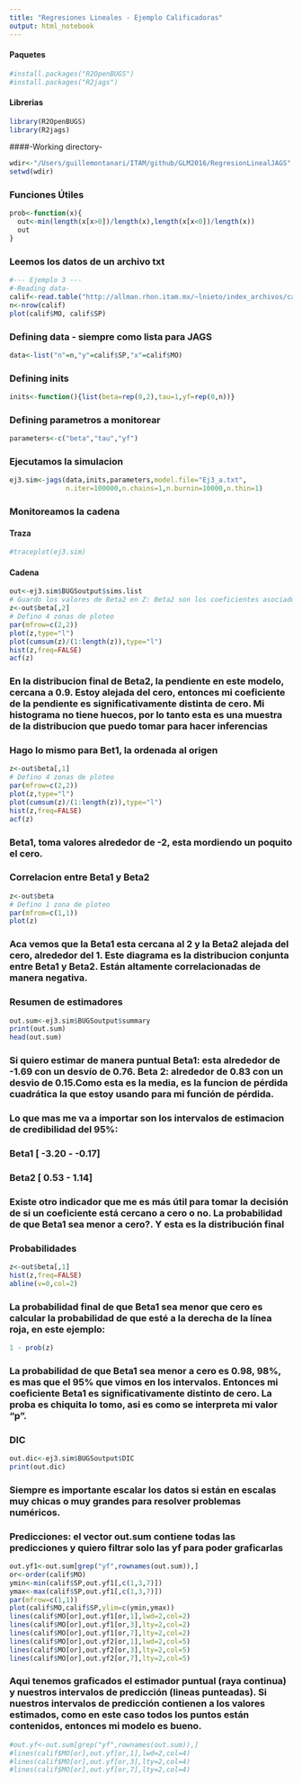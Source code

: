 ```yaml
---
title: "Regresiones Lineales - Ejemplo Calificadoras"
output: html_notebook
---
```


#### Paquetes
```r
#install.packages("R2OpenBUGS")
#install.packages("R2jags")
```

#### Librerias
```r
library(R2OpenBUGS)
library(R2jags)
```

####-Working directory-
```r
wdir<-"/Users/guillemontanari/ITAM/github/GLM2016/RegresionLinealJAGS"
setwd(wdir)
```

### Funciones Útiles
```r
prob<-function(x){
  out<-min(length(x[x>0])/length(x),length(x[x<0])/length(x))
  out
}
```

### Leemos los datos de un archivo txt
```r
#--- Ejemplo 3 ---
#-Reading data-
calif<-read.table("http://allman.rhon.itam.mx/~lnieto/index_archivos/calificaciones.txt",header=TRUE)
n<-nrow(calif)
plot(calif$MO, calif$SP)
```
### Defining data - siempre como lista para JAGS
```r
data<-list("n"=n,"y"=calif$SP,"x"=calif$MO)
```
### Defining inits
```r
inits<-function(){list(beta=rep(0,2),tau=1,yf=rep(0,n))}
```
### Defining parametros a monitorear
```r
parameters<-c("beta","tau","yf")
```
### Ejecutamos la simulacion
```r
ej3.sim<-jags(data,inits,parameters,model.file="Ej3_a.txt",
              n.iter=100000,n.chains=1,n.burnin=10000,n.thin=1)
```
### Monitoreamos la cadena
#### Traza
```r
#traceplot(ej3.sim)
```
#### Cadena
```r
out<-ej3.sim$BUGSoutput$sims.list
# Guardo los valores de Beta2 en Z: Beta2 son los coeficientes asociados a las x2 que es la pendiente
z<-out$beta[,2]
# Defino 4 zonas de ploteo
par(mfrow=c(2,2))
plot(z,type="l")
plot(cumsum(z)/(1:length(z)),type="l")
hist(z,freq=FALSE)
acf(z)
```
### En la distribucion final de Beta2, la pendiente en este modelo, cercana a 0.9. Estoy alejada del cero, entonces mi coeficiente de la pendiente es significativamente distinta de cero. Mi histograma no tiene huecos, por lo tanto esta es una muestra de la distribucion que puedo tomar para hacer inferencias

### Hago lo mismo para Bet1, la ordenada al origen
```r
z<-out$beta[,1]
# Defino 4 zonas de ploteo
par(mfrow=c(2,2))
plot(z,type="l")
plot(cumsum(z)/(1:length(z)),type="l")
hist(z,freq=FALSE)
acf(z)
```
### Beta1, toma valores alrededor de -2, esta mordiendo un poquito el cero.

### Correlacion entre Beta1 y Beta2
```r
z<-out$beta
# Defino 1 zona de ploteo
par(mfrom=c(1,1))
plot(z)
```
### Aca vemos que la Beta1 esta cercana al 2 y la Beta2 alejada del cero, alrededor del 1. Este diagrama es la distribucion conjunta entre Beta1 y Beta2. Están altamente correlacionadas de manera negativa. 


### Resumen de estimadores
```r
out.sum<-ej3.sim$BUGSoutput$summary
print(out.sum)
head(out.sum)
```
### Si quiero estimar de manera puntual Beta1: esta alrededor de -1.69 con un desvío de 0.76. Beta 2: alrededor de 0.83 con un desvio de 0.15.Como esta es la media, es la funcion de pérdida cuadrática la que estoy usando para mi función de  pérdida.

### Lo que mas me va a importar son los intervalos de estimacion de credibilidad del 95%:

### Beta1 [ -3.20 - -0.17]

### Beta2 [ 0.53 - 1.14]

### Existe otro indicador que me es más útil para tomar la decisión de si un coeficiente está cercano a cero o no.  La probabilidad de que Beta1 sea menor a cero?. Y esta es la distribución final 

### Probabilidades
```r
z<-out$beta[,1]
hist(z,freq=FALSE)
abline(v=0,col=2)
```
### La probabilidad final de que Beta1 sea menor que cero es calcular la probabilidad de que esté a la derecha de la línea roja, en este ejemplo:

```r
1 - prob(z)
```
### La probabilidad de que Beta1 sea menor a cero es 0.98, 98%, es mas que el 95% que vimos en los intervalos. Entonces mi coeficiente Beta1 es significativamente distinto de cero. La proba es chiquita lo tomo, asi es como se interpreta mi valor "p".


### DIC
```r
out.dic<-ej3.sim$BUGSoutput$DIC
print(out.dic)
```
### Siempre es importante escalar los datos si están en escalas muy chicas o muy grandes para resolver problemas numéricos.


### Predicciones: el vector out.sum contiene todas las predicciones y quiero filtrar solo las yf para poder graficarlas


```r
out.yf1<-out.sum[grep("yf",rownames(out.sum)),]
or<-order(calif$MO)
ymin<-min(calif$SP,out.yf1[,c(1,3,7)])
ymax<-max(calif$SP,out.yf1[,c(1,3,7)])
par(mfrow=c(1,1))
plot(calif$MO,calif$SP,ylim=c(ymin,ymax))
lines(calif$MO[or],out.yf1[or,1],lwd=2,col=2)
lines(calif$MO[or],out.yf1[or,3],lty=2,col=2)
lines(calif$MO[or],out.yf1[or,7],lty=2,col=2)
lines(calif$MO[or],out.yf2[or,1],lwd=2,col=5)
lines(calif$MO[or],out.yf2[or,3],lty=2,col=5)
lines(calif$MO[or],out.yf2[or,7],lty=2,col=5)
```
### Aqui tenemos graficados el estimador puntual (raya continua) y nuestros intervalos de predicción (lineas punteadas). Si nuestros intervalos de predicción contienen a los valores estimados, como en este caso todos los puntos están contenidos, entonces mi modelo es bueno.

```r
#out.yf<-out.sum[grep("yf",rownames(out.sum)),]
#lines(calif$MO[or],out.yf[or,1],lwd=2,col=4)
#lines(calif$MO[or],out.yf[or,3],lty=2,col=4)
#lines(calif$MO[or],out.yf[or,7],lty=2,col=4)
```














